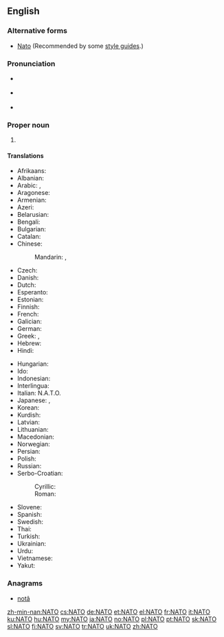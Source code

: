 {{also|nato|Nato}}
==English==
{{wikipedia}}

===Alternative forms===
* [[Nato]] (Recommended by some [[style guide]]s.)

===Pronunciation===
* {{a|UK}} {{IPA|/ˈneɪ.təʊ/}}
* {{a|US}} {{IPA|/ˈneɪ.toʊ/}}
* {{rhymes|eɪtəʊ}}

===Proper noun===
{{en-proper noun}}

# {{acronym of|w:North Atlantic Treaty Organization|North Atlantic Treaty Organization}}

====Translations====
{{trans-top|North Atlantic Treaty Organization}}
* Afrikaans: {{t|af|NAVO}}
* Albanian: {{t|sq|NATO}}
* Arabic: {{t|ar|حلف الناتو|m|tr=Hilf al-naatu}},  {{t|ar|ناتو|m|tr=naatu}}
* Aragonese: {{t|an|OTAN|f}}
* Armenian: {{t|hy|ՆԱՏՕ|tr=NATŌ|sc=Armn}}
* Azeri: {{t|az|NATO}}
* Belarusian: {{t|be|НАТО|f|tr=NÁTO}}
* Bengali: {{t|bn|ন্যাটো}}
* Bulgarian: {{t+|bg|НАТО|tr=NÁTO}}
* Catalan: {{t|ca|OTAN|f}}
* Chinese:
*: Mandarin: {{t+|cmn|北約|sc=Hani}}, {{t|cmn|北约|tr=Běiyuē|sc=Hani}}
* Czech: {{t+|cs|NATO|n}}
* Danish: {{t|da|NATO}}
* Dutch: {{t+|nl|NAVO}}
* Esperanto: {{t|eo|NATO}}
* Estonian: {{t+|et|NATO}}
* Finnish: {{t+|fi|NATO}}
* French: {{t+|fr|OTAN|f}}
* Galician: {{t|gl|OTAN|f}}
* German: {{t+|de|NATO|f}}
* Greek: {{t+|el|ΝΑΤΟ}}, {{t|el|ΟΒΣ}}
* Hebrew: {{t|he|נאט״ו|tr=nat"o}}
* Hindi: {{t|hi|नैटो|tr=naiṭō}}
{{trans-mid}}
* Hungarian: {{t+|hu|NATO}}
* Ido: {{t|io|NATO}}
* Indonesian: {{t|id|NATO}}
* Interlingua: {{t|ia|OTAN}}
* Italian: N.A.T.O.
* Japanese: {{t|ja|北大西洋条約|tr=きたたいせいようじょうやく, kita-taiseyō-jōyaku}},  {{t|ja|ナトー|tr=Natō}}
* Korean: {{t|ko|나토|tr=Nato|sc=Hang}}
* Kurdish: {{t+|ku|NATO}}
* Latvian: {{t|lv|NATO}}
* Lithuanian: {{t|lt|NATO}}
* Macedonian: {{t|mk|НАТО|f|tr=NÁTO}}
* Norwegian: {{t+|no|NATO}}
* Persian: {{t+|fa|ناتو|tr=Nâto}}
* Polish: {{t+|pl|NATO}}
* Russian: {{t+|ru|НАТО|f|tr=NÁTO}}
* Serbo-Croatian:
*: Cyrillic: {{t|sh|НАТО|sc=Cyrl}}
*: Roman: {{t|sh|NATO}}
* Slovene: {{t+|sl|NATO}}
* Spanish: {{t+|es|OTAN|f}}
* Swedish: {{t+|sv|NATO}}
* Thai: {{t|th|นาโต้|tr=naa-dtôh}}
* Turkish: {{t+|tr|NATO}}
* Ukrainian: {{t+|uk|НАТО|f|tr=NÁTO}}
* Urdu: {{t|ur|نیٹو}}
* Vietnamese: {{t|vi|NATO}}
* Yakut: {{t|sah|ХАҮТ|tr=HAUT|sc=Cyrl}}
{{trans-bottom}}

===Anagrams===
* [[notâ#English|notâ]]

[[zh-min-nan:NATO]]
[[cs:NATO]]
[[de:NATO]]
[[et:NATO]]
[[el:NATO]]
[[fr:NATO]]
[[it:NATO]]
[[ku:NATO]]
[[hu:NATO]]
[[my:NATO]]
[[ja:NATO]]
[[no:NATO]]
[[pl:NATO]]
[[pt:NATO]]
[[sk:NATO]]
[[sl:NATO]]
[[fi:NATO]]
[[sv:NATO]]
[[tr:NATO]]
[[uk:NATO]]
[[zh:NATO]]